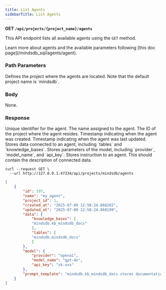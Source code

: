 ```yaml
---
title: List Agents
sidebarTitle: List Agents
---
```


**GET `/api/projects/{project_name}/agents`**

This API endpoint lists all available agents using the `GET` method.

<Tip>
Learn more about agents and the available parameters following [this doc page](/mindsdb_sql/agents/agent).
</Tip>

### Path Parameters

<ParamField body='project_name' type='string' required>
Defines the project where the agents are located. Note that the default project name is `mindsdb`.
</ParamField>

### Body

None.

### Response

<ResponseField name="id" type="string" required>  
Unique identifier for the agent.
</ResponseField>

<ResponseField name="name" type="string" required>  
The name assigned to the agent.
</ResponseField>

<ResponseField name="project_id" type="string" required>  
The ID of the project where the agent resides.
</ResponseField>

<ResponseField name="created_at" type="string" required>  
Timestamp indicating when the agent was created.
</ResponseField>

<ResponseField name="updated_at" type="string" required>  
Timestamp indicating when the agent was last updated.
</ResponseField>

<ResponseField body='data' type='string'>
Stores data connected to an agent, including `tables` and `knowledge_bases`.
</ResponseField>

<ResponseField body='model' type='string'>
Stores parameters of the model, including `provider`, `model_name`, and `api_key`.
</ResponseField>

<ResponseField body='prompt_template' type='string'>
Stores instruction to an agent. This should contain the description of connected data.
</ResponseField>

<RequestExample>

```shell Shell
curl --request GET \
  --url http://127.0.0.1:47334/api/projects/mindsdb/agents
```

</RequestExample>

<ResponseExample>

```json Response
[
    {
        "id": 197,
        "name": "my_agent",
        "project_id": 1,
        "created_at": "2025-07-09 12:58:24.868202",
        "updated_at": "2025-07-09 12:58:24.868199",
        "data": {
            "knowledge_bases": [
            "mindsdb.kb_mindsdb_docs"
            ],
            "tables": [
            "mindsdb.mindsdb_docs"
            ]
        },
        "model": {
            "provider": "openai",
            "model_name": "gpt-4o",
            "api_key": "sk-xxx"
        },
        "prompt_template": "mindsdb.kb_mindsdb_docs stores documentation of MindsDB, mindsdb.mindsdb_docs stores documentation of MindsDB"
    }
]
```

</ResponseExample>

